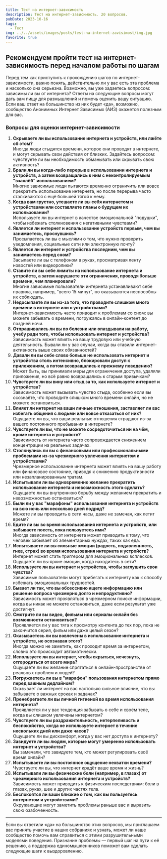 ```yaml
---
title: Тест на интернет-зависимость
description: Тест на интернет-зависимость. 20 вопросов.
pubDate: 2023-10-16
tags:
  - Тест
img: ../../assets/images/posts/test-na-internet-zavisimost/img.jpg
favorite: true
---
```

## Рекомендуем пройти тест на интернет-зависимость перед началом работы по шагам

Перед тем как приступить к прохождению шагов по интернет-зависимости, важно понять, действительно ли у вас есть эта проблема и насколько она серьезна. Возможно, вы уже задаетесь вопросом: зависимы ли вы от интернета? Ответы на следующие вопросы могут дать вам пищу для размышлений и помочь оценить вашу ситуацию. Если ваш ответ на большинство из них будет «да», возможно, сообщество Анонимных Интернет Зависимых (АИЗ) окажется полезным для вас.

### Вопросы для оценки интернет-зависимости

1. **Скрываете ли вы использование интернета и устройств, или лжёте об этом?**\
   Иногда люди стыдятся времени, которое они проводят в интернете, и могут скрывать свои действия от близких. Задайтесь вопросом: чувствуете ли вы необходимость обманывать или скрывать свою активность?
2. **Брали ли вы когда-либо перерыв в использовании интернета и устройств, а затем возвращались к ним с неконтролируемым "взахлёб" использованием?**\
   Многие зависимые люди пытаются временно ограничить или вовсе прекратить использование интернета, но после перерыва часто сталкиваются с ещё большей тягой к нему.
3. **Когда вам грустно, утешаете ли вы себя интернетом и устройствами или составляете планы о будущем их использовании?**\
   Используете ли вы интернет в качестве эмоциональной "подушки", чтобы избежать столкновения с негативными чувствами?
4. **Является ли интернет и использование устройств первым, чем вы занимаетесь, проснувшись?**\
   Просыпаетесь ли вы с мыслями о том, что нужно проверить уведомления, социальные сети или электронную почту?
5. **Является ли интернет и устройства последним, чем вы занимаетесь перед сном?**\
   Засыпаете ли вы с телефоном в руках, просматривая ленту новостей или видеоролики?
6. **Ставите ли вы себе лимиты на использование интернета и устройств, а затем нарушаете эти ограничения, проводя больше времени, чем планировали?**\
   Многие зависимые пользователи интернета устанавливают себе правила, например, "всего 15 минут", но оказываются неспособны их соблюдать.
7. **Недосыпаете ли вы из-за того, что проводите слишком много времени в интернете или с устройствами?**\
   Интернет-зависимость часто приводит к проблемам со сном: вы можете забывать о времени, погружаясь в онлайн-контент до поздней ночи.
8. **Отпрашивались ли вы по болезни или опаздывали на работу, учебу ради того, чтобы использовать интернет и устройства?**\
   Зависимость может влиять на вашу трудовую или учебную деятельность. Бывали ли у вас случаи, когда вы ставили интернет-активность выше своих обязанностей?
9. **Давали ли вы себе слово больше не использовать интернет и устройства столь интенсивно, блокировали доступ к приложениям, а потом возвращались к прежнему поведению?**\
   Может быть, вы принимали меры для ограничения доступа, удаляли приложения, но всё равно возвращались к старым привычкам?
10. **Чувствуете ли вы вину или стыд за то, как используете интернет и устройства?**\
    Зависимость может вызывать чувство стыда, особенно если вы осознаёте, что проводите слишком много времени онлайн, но не можете остановиться.
11. **Влияет ли интернет на ваши личные отношения, заставляет ли вас избегать общения с людьми или вовсе отказаться от них?**\
    Ощущаете ли вы, что ваши реальные отношения страдают из-за вашего постоянного пребывания в интернете?
12. **Чувствуете ли вы, что не можете сосредоточиться ни на чём, кроме интернета и устройств?**\
    Зависимость от интернета часто сопровождается снижением концентрации на реальных задачах.
13. **Столкнулись ли вы с финансовыми или профессиональными проблемами из-за чрезмерного увлечения интернетом и устройствами?**\
    Чрезмерное использование интернета может влиять на вашу работу или финансовое состояние, приводя к снижению продуктивности или незапланированным тратам.
14. **Испытывали ли вы одновременно желание прекратить использование интернета и невозможность этого сделать?**\
    Ощущаете ли вы внутреннюю борьбу между желанием прекратить и невозможностью остановиться?
15. **Были ли у вас "марафоны" использования интернета и устройств на всю ночь или несколько дней подряд?**\
    Можете ли вы проводить в сети часы, даже не замечая, как летит время?
16. **Едите ли вы во время использования интернета и устройств, или забываете поесть, пока пользуетесь ими?**\
    Иногда зависимость от интернета может приводить к тому, что человек забывает об элементарных нуждах, таких как еда.
17. **Испытываете ли вы сильные эмоции (радость, подавленность, гнев, страх) во время использования интернета и устройств?**\
    Интернет может стать триггером для эмоциональных всплесков. Ощущаете ли вы яркие эмоции, когда находитесь в сети?
18. **Используете ли вы интернет и устройства, чтобы заглушить свои чувства?**\
    Зависимые пользователи могут прибегать к интернету как к способу избежать эмоциональных трудностей.
19. **Бывает ли так, что вы обсессивно ищете информацию или решение вопроса чрезмерно долго и непродуктивно?**\
    Зависимость может проявляться в чрезмерном поиске информации, когда вы никак не можете остановиться, даже если результат уже достигнут.
20. **Смотрите ли вы видео, фильмы или сериалы онлайн без возможности остановиться?**\
    Проявляется ли у вас тяга к просмотру контента до тех пор, пока не закончится серия, фильм или даже целый сезон?
21. **Оказываетесь ли вы вовлечены в использование интернета и устройств, не осознавая этого?**\
    Иногда можно не заметить, как проходит время за интернетом, словно это происходит автоматически.
22. **Используете ли вы интернет, чтобы скрыться, исчезнуть, отгородиться от всего мира?**\
    Ощущаете ли вы желание спрятаться в онлайн-пространстве от реальных проблем и людей?
23. **Погружаетесь ли вы в "марафон" пользования интернетом прямо перед важным дедлайном?**\
    Оказывает ли интернет на вас настолько сильное влияние, что вы забываете о важных сроках и задачах?
24. **Пренебрегаете ли вы личной гигиеной во время использования интернета?**\
    Проявляется ли у вас тенденция забывать о себе и своём теле, когда вы слишком увлечены интернетом?
25. **Чувствуете ли вы раздражительность, нетерпеливость и беспокойство, когда не используете интернет в течение нескольких дней или даже часов?**\
    Ощущаете ли вы дискомфорт, когда у вас нет доступа к интернету?
26. **Завидуете ли вы людям, которые могут умеренно использовать интернет и устройства?**\
    Вы замечали, что завидуете тем, кто может регулировать своё время онлайн?
27. **Испытываете ли вы постоянное ощущение нехватки времени?**\
    Чувствуете ли вы, что интернет крадёт ваше время и жизнь?
28. **Испытывали ли вы физические боли (например, в глазах) от чрезмерного использования интернета и устройств?**\
    Зависимость может приводить к физическим последствиям: боли в глазах, руках, шее и других частях тела.
29. **Беспокоятся ли ваши близкие о том, как вы пользуетесь интернетом и устройствами?**\
    Окружающие могут заметить проблемы раньше вас и выразить свою озабоченность.

---

Если вы ответили «да» на большинство этих вопросов, мы приглашаем вас принять участие в наших собраниях и узнать, может ли наше сообщество помочь вам справиться с этими разрушительными моделями поведения. Признание проблемы — первый шаг на пути к её решению, а поддержка единомышленников поможет вам сделать следующие шаги к выздоровлению.
